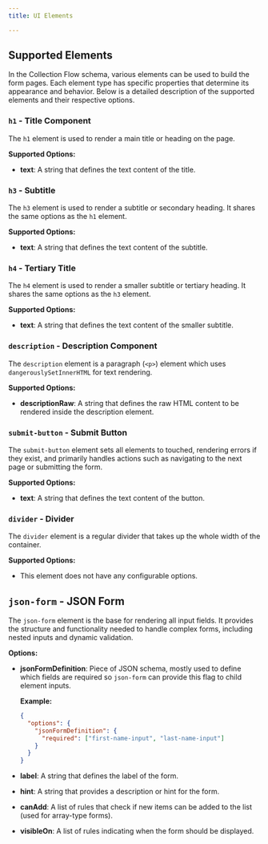 ```yaml
---
title: UI Elements

---
```


## Supported Elements

In the Collection Flow schema, various elements can be used to build the form pages. Each element type has specific properties that determine its appearance and behavior. Below is a detailed description of the supported elements and their respective options.

### `h1` - Title Component

The `h1` element is used to render a main title or heading on the page.

**Supported Options:**

- **text**: A string that defines the text content of the title.

### `h3` - Subtitle

The `h3` element is used to render a subtitle or secondary heading. It shares the same options as the `h1` element.

**Supported Options:**

- **text**: A string that defines the text content of the subtitle.

### `h4` - Tertiary Title

The `h4` element is used to render a smaller subtitle or tertiary heading. It shares the same options as the `h3` element.

**Supported Options:**

- **text**: A string that defines the text content of the smaller subtitle.

### `description` - Description Component

The `description` element is a paragraph (`<p>`) element which uses `dangerouslySetInnerHTML` for text rendering.

**Supported Options:**

- **descriptionRaw**: A string that defines the raw HTML content to be rendered inside the description element.

### `submit-button` - Submit Button

The `submit-button` element sets all elements to touched, rendering errors if they exist, and primarily handles actions such as navigating to the next page or submitting the form.

**Supported Options:**

- **text**: A string that defines the text content of the button.

### `divider` - Divider

The `divider` element is a regular divider that takes up the whole width of the container.

**Supported Options:**

- This element does not have any configurable options.

## `json-form` - JSON Form

The `json-form` element is the base for rendering all input fields. It provides the structure and functionality needed to handle complex forms, including nested inputs and dynamic validation.

**Options:**

- **jsonFormDefinition**: Piece of JSON schema, mostly used to define which fields are required so `json-form` can provide this flag to child element inputs.

  **Example:**
  ```json
  {
    "options": {
      "jsonFormDefinition": {
        "required": ["first-name-input", "last-name-input"]
      }
    }
  }
- **label**: A string that defines the label of the form.

- **hint**: A string that provides a description or hint for the form.

- **canAdd**: A list of rules that check if new items can be added to the list (used for array-type forms).

- **visibleOn**: A list of rules indicating when the form should be displayed.

